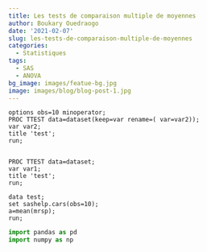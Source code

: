 ```yaml
---
title: Les tests de comparaison multiple de moyennes
author: Boukary Ouedraogo
date: '2021-02-07'
slug: les-tests-de-comparaison-multiple-de-moyennes
categories:
  - Statistiques
tags:
  - SAS
  - ANOVA
bg_image: images/featue-bg.jpg
image: images/blog/blog-post-1.jpg
---
```


```sas
options obs=10 minoperator;
PROC TTEST data=dataset(keep=var rename=( var=var2));
var var2;
title 'test';
run;


PROC TTEST data=dataset;
var var1;
title 'test';
run;

data test;
set sashelp.cars(obs=10);
a=mean(mrsp);
run;
```

```python
import pandas as pd
import numpy as np
```